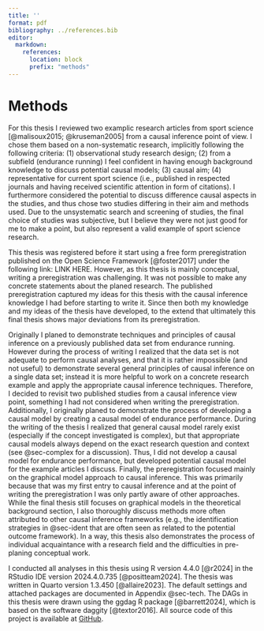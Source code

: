 ```yaml
---
title: ''
format: pdf
bibliography: ../references.bib
editor:
  markdown:
    references: 
      location: block
      prefix: "methods"
---
```


# Methods

For this thesis I reviewed two examplic research articles from sport science [@malisoux2015; @kruseman2005] from a causal inference point of view. I chose them based on a non-systematic research, implicitly following the following criteria: (1) observational study research design; (2) from a subfield (endurance running) I feel confident in having enough background knowledge to discuss potential causal models; (3) causal aim; (4) representative for current sport science (i.e., published in respected journals and having received scientific attention in form of citations). I furthermore considered the potential to discuss difference causal aspects in the studies, and thus chose two studies differing in their aim and methods used. Due to the unsystematic search and screening of studies, the final choice of studies was subjective, but I believe they were not just good for me to make a point, but also represent a valid example of sport science research.

This thesis was registered before it start using a free form preregistration published on the Open Science Framework [@foster2017] under the following link: LINK HERE. However, as this thesis is mainly conceptual, writing a preregistration was challenging. It was not possible to make any concrete statements about the planed research. The published preregistration captured my ideas for this thesis with the causal inference knowledge I had before starting to write it. Since then both my knowledge and my ideas of the thesis have developed, to the extend that ultimately this final thesis shows major deviations from its preregistration.

Originally I planed to demonstrate techniques and principles of causal inference on a previously published data set from endurance running. However during the process of writing I realized that the data set is not adequate to perform causal analyses, and that it is rather impossible (and not useful) to demonstrate several general principles of causal inference on a single data set; instead it is more helpful to work on a concrete research example and apply the appropriate causal inference techniques. Therefore, I decided to revisit two published studies from a causal inference view point, something I had not considered when writing the preregistration. Additionally, I originally planed to demonstrate the process of developing a causal model by creating a causal model of endurance performance. During the writing of the thesis I realized that general causal model rarely exist (especially if the concept investigated is complex), but that appropriate causal models always depend on the exact research question and context (see @sec-complex for a discussion). Thus, I did not develop a causal model for endurance performance, but developed potential causal model for the example articles I discuss. Finally, the preregistration focused mainly on the graphical model approach to causal inference. This was primarily because that was my first entry to causal inference and at the point of writing the preregistration I was only partly aware of other approaches. While the final thesis still focuses on graphical models in the theoretical background section, I also thoroughly discuss methods more often attributed to other causal inference frameworks (e.g., the identification strategies in @sec-ident that are often seen as related to the potential outcome framework). In a way, this thesis also demonstrates the process of individual acquaintance with a research field and the difficulties in pre-planing conceptual work.

I conducted all analyses in this thesis using R version 4.4.0 [@r2024] in the RStudio IDE version 2024.4.0.735 [@positteam2024]. The thesis was written in Quarto version 1.3.450 [@allaire2023]. The default settings and attached packages are documented in Appendix @sec-tech. The DAGs in this thesis were drawn using the ggdag R package [@barrett2024], which is based on the software daggity [@textor2016]. All source code of this project is available at [GitHub](https://github.com/smnnlt/causal-inference-sport).
